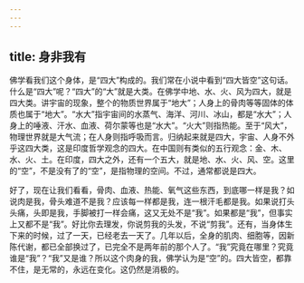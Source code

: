 ```yaml
---
---
---
```

title: 身非我有
---




佛学看我们这个身体，是“四大”构成的。我们常在小说中看到“四大皆空”这句话。什么是“四大”呢？“四大”的“大”就是大类。在佛学中地、水、火、风为四大，就是四大类。讲宇宙的现象，整个的物质世界属于“地大”；人身上的骨肉等等固体的体质也属于“地大”。“水大”指宇宙间的水蒸气、海洋、河川、冰山，都是“水大”；人身上的唾液、汗水、血液、荷尔蒙等也是“水大”。“火大”则指热能。至于“风大”，物理世界就是大气流；在人身则指呼吸而言。归纳起来就是四大，宇宙、人身不外乎这四大类，这是印度哲学观念的四大。在中国则有类似的五行观念：金、木、水、火、土。在印度，四大之外，还有一个五大，就是地、水、火、风、空。这里的“空”，不是没有了的“空”，是指物理的空间。不过，通常都说是四大。

好了，现在让我们看看，骨肉、血液、热能、氧气这些东西，到底哪一样是我？如说肉是我，骨头难道不是我？应该每一样都是我，连一根汗毛都是我。如果说打头头痛，头即是我，手脚被打一样会痛，这又无处不是“我”。如果都是“我”，但事实上又都不是“我”。好比你去理发，你说剪我的头发，不说“剪我”。还有，当身体生下来的时候，过了一天，已经老去一天了。几年以后，全身的肌肉、细胞等，因新陈代谢，都已全部换过了，已完全不是两年前的那个人了。“我”究竟在哪里？究竟谁是“我”？“我”又是谁？所以这个肉身的我，佛学认为是“空”的。四大皆空，都靠不住，是无常的，永远在变化。这仍然是消极的。